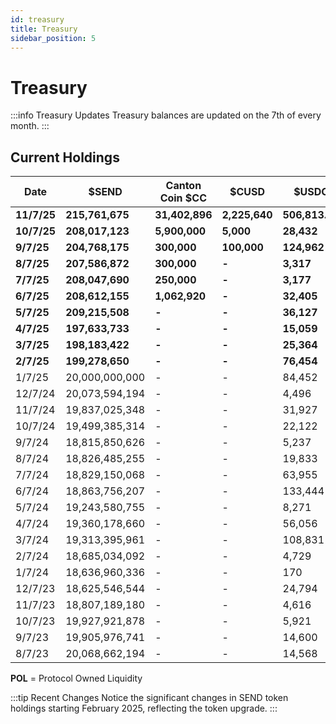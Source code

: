 ```yaml
---
id: treasury
title: Treasury
sidebar_position: 5
---
```


# Treasury

:::info Treasury Updates
Treasury balances are updated on the 7th of every month.
:::

## Current Holdings

| Date | $SEND | Canton Coin $CC | $CUSD | $USDC | POL* ($USDC) | Fiat Bank | ETH | USD Value
|------|------|-----------------|-----|------|-------------|-----------|-----|------|
| **11/7/25** | **215,761,675** | **31,402,896** | **2,225,640** | **506,813.95** | **1,199,746** | **$62,488.28** | **0** | $
| **10/7/25** | **208,017,123** | **5,900,000** | **5,000** | **28,432** | **1,132,537** | **$142,835.65** | **0** |
| **9/7/25** | **204,768,175** | **300,000** | **100,000** | **124,962** | **283,000** | **$120,203.75** | **0** |
| **8/7/25** | **207,586,872** | **300,000** | **-** | **3,317** | **187,000** | **$1,008.14** | **0** |
| **7/7/25** | **208,047,690** | **250,000** | **-** | **3,177** | **187,000** | **$3,006.96** | **0** |
| **6/7/25** | **208,612,155** | **1,062,920** | **-** | **32,405** | **176,000** | **$9,953.74** | **0** |
| **5/7/25** | **209,215,508** | **-** | **-** | **36,127** | **192,000** | **$445.13** | **0** |
| **4/7/25** | **197,633,733** | **-** | **-** | **15,059** | **325,000** | **$2,742.66** | **0** |
| **3/7/25** | **198,183,422** | **-** | **-** | **25,364** | **340,000** | **$4,117.16** | **0** |
| **2/7/25** | **199,278,650** | **-** | **-** | **76,454** | **400,000** | **$6,743.21** | **0** |
| 1/7/25 | 20,000,000,000 | - | - | 84,452 | - | $2,306.94 | 1.21 |
| 12/7/24 | 20,073,594,194 | - | - | 4,496 | - | $4,457.07 | 3.53 |
| 11/7/24 | 19,837,025,348 | - | - | 31,927 | - | $2,447.68 | 0 |
| 10/7/24 | 19,499,385,314 | - | - | 22,122 | - | $10,743.50 | 0 |
| 9/7/24 | 18,815,850,626 | - | - | 5,237 | - | $3,090.93 | 1.18 |
| 8/7/24 | 18,826,485,255 | - | - | 19,833 | - | $3,594.71 | 11.24 |
| 7/7/24 | 18,829,150,068 | - | - | 63,955 | - | $10,712.49 | 10.75 |
| 6/7/24 | 18,863,756,207 | - | - | 133,444 | - | $2,854.24 | 12.14 |
| 5/7/24 | 19,243,580,755 | - | - | 8,271 | - | $13,209.79 | 4.49 |
| 4/7/24 | 19,360,178,660 | - | - | 56,056 | - | $19,898.67 | 11.94 |
| 3/7/24 | 19,313,395,961 | - | - | 108,831 | - | $2,760.79 | 3.05 |
| 2/7/24 | 18,685,034,092 | - | - | 4,729 | - | $846.19 | 6.38 |
| 1/7/24 | 18,636,960,336 | - | - | 170 | - | $7,838.94 | 1.25 |
| 12/7/23 | 18,625,546,544 | - | - | 24,794 | - | $11,161.41 | 1.48 |
| 11/7/23 | 18,807,189,180 | - | - | 4,616 | - | $9,338.04 | 25.95 |
| 10/7/23 | 19,927,921,878 | - | - | 5,921 | - | $13,204.87 | 32.94 |
| 9/7/23 | 19,905,976,741 | - | - | 14,600 | - | $15,041.81 | 42.32 |
| 8/7/23 | 20,068,662,194 | - | - | 14,568 | - | - | 7.08 |


**POL** = Protocol Owned Liquidity

:::tip Recent Changes
Notice the significant changes in SEND token holdings starting February 2025, reflecting the token upgrade.
:::
